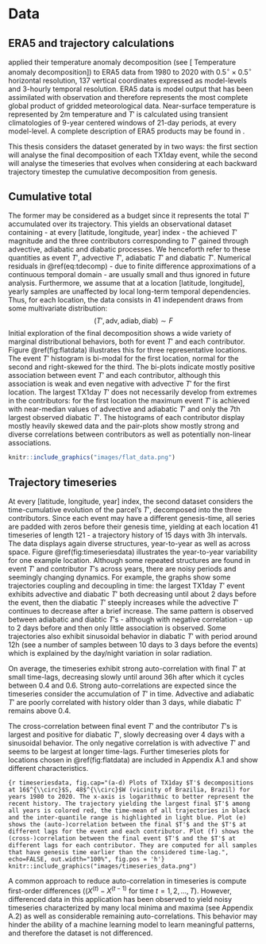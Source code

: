 # Data

## ERA5 and trajectory calculations

\cite{rothlisberger_quantifying_2023} applied their temperature anomaly decomposition (see [ Temperature anomaly decomposition]) to ERA5 data from 1980 to 2020 with $0.5^{\circ} \times 0.5^{\circ}$ horizontal resolution, 137 vertical coordinates expressed as model-levels and 3-hourly temporal resolution. ERA5 data is model output that has been assimilated with observation and therefore represents the most complete global product of gridded meteorological data. Near-surface temperature is represented by 2m temperature and $T'$ is calculated using transient climatologies of 9-year centered windows of 21-day periods, at every model-level. A complete description of ERA5 products may be found in \cite{hersbach_era5_2020}. 

This thesis considers the dataset generated by \cite{rothlisberger_quantifying_2023} in two ways: the first section will analyse the final decomposition of each TX1day event, while the second will analyse the timeseries that evolves when considering at each backward trajectory timestep the cumulative decomposition from genesis.

## Cumulative total

The former may be considered as a budget since it represents the total $T'$ accumulated over its trajectory. This yields an observational dataset containing - at every [latitude, longitude, year] index - the achieved $T'$ magnitude and the three contributors corresponding to $T'$ gained through advective, adiabatic and diabatic processes. We henceforth refer to these quantities as event $T'$, advective $T'$, adiabatic $T'$ and diabatic $T'$. Numerical residuals in \@ref(eq:tdecomp) - due to finite difference approximations of a continuous temporal domain - are usually small and thus ignored in future analysis. Furthermore, we assume that at a location [latitude, longitude], yearly samples are unaffected by local long-term temporal dependencies. Thus, for each location, the data consists in 41 independent draws from some multivariate distribution:
$$(T',\text{adv},\text{adiab},\text{diab}) \sim F $$
Initial exploration of the final decomposition shows a wide variety of marginal distributional behaviors, both for event $T'$ and each contributor. Figure \@ref(fig:flatdata) illustrates this for three representative locations. The event $T'$ histogram is bi-modal for the first location, normal for the second and right-skewed for the third. The bi-plots indicate mostly positive association between event $T'$ and each contributor, although this association is weak and even negative with advective $T'$ for the first location. The largest TX1day $T'$ does not necessarily develop from extremes in the contributors: for the first location the maximum event $T'$ is achieved with near-median values of advective and adiabatic $T'$ and only the 7th largest observed diabatic $T'$. The histograms of each contributor display mostly heavily skewed data and the pair-plots show mostly strong and diverse correlations between contributors as well as potentially non-linear associations. 

```{r flatdata, fig.cap="(a-c) Plots of TX1day $T'$ against the three contributors and (e-f) pair-plots for the contributors for years 1980 to 2020 for three locations. The $T'$ histogram is plotted on the top-right of the figure, and the contributor histograms with 8 bins are plotted below (e-f). The TX1day event acheiving largest $T'$ over the 41 events is plotted as a diamond.", echo=FALSE, out.width="100%", fig.pos = 'h'}
knitr::include_graphics("images/flat_data.png")
```

## Trajectory timeseries

At every [latitude, longitude, year] index, the second dataset considers the time-cumulative evolution of the parcel's $T'$, decomposed into the three contributors. Since each event may have a different genesis-time, all series are padded with zeros before their genesis time, yielding at each location 41 timeseries of length 121 - a trajectory history of 15 days with 3h intervals. The data displays again diverse structures, year-to-year as well as across space. Figure \@ref(fig:timeseriesdata) illustrates the year-to-year variability for one example location. Although some repeated structures are found in event $T'$ and contributor $T'$s across years, there are noisy periods and seemingly changing dynamics. For example, the graphs show some trajectories coupling and decoupling in time: the largest TX1day $T'$ event exhibits advective and diabatic $T'$ both decreasing until about 2 days before the event, then the diabatic $T'$ steeply increases while the advective $T'$ continues to decrease after a brief increase. The same pattern is observed between adiabatic and diabtic $T'$s - although with negative correlation - up to 2 days before and then only little association is observed. Some trajectories also exhibit sinusoidal behavior in diabatic $T'$ with period around 12h (see a number of samples between 10 days to 3 days before the events) which is explained by the day/night variation in solar radiation.

On average, the timeseries exhibit strong auto-correlation with final $T'$ at small time-lags, decreasing slowly until around 36h after which it cycles between 0.4 and 0.6. Strong auto-correlations are expected since the timeseries consider the accumulation of $T'$ in time. Advective and adiabatic $T'$ are poorly correlated with history older than 3 days, while diabatic $T'$ remains above 0.4. 

The cross-correlation between final event $T'$ and the contributor $T'$s is largest and positive for diabatic $T'$, slowly decreasing over 4 days with a sinusoidal behavior. The only negative correlation is with advective $T'$ and seems to be largest at longer time-lags. Further timeseries plots for locations chosen in \@ref(fig:flatdata) are included in Appendix A.1 and show different characteristics.

```{r timeseriesdata, fig.cap="(a-d) Plots of TX1day $T'$ decompositions at 16$^{\\circ}$S, 48$^{\\circ}$W (vicinity of Brazilia, Brazil) for years 1980 to 2020. The x-axis is logarithmic to better represent the recent history. The trajectory yielding the largest final $T'$ among all years is colored red, the time-mean of all trajectories in black and the inter-quantile range is highlighted in light blue. Plot (e) shows the (auto-)correlation between the final $T'$ and the $T'$ at different lags for the event and each contributor. Plot (f) shows the (cross-)correlation between the final event $T'$ and the $T'$ at different lags for each contributor. They are computed for all samples that have genesis time earlier than the considered time-lag.", echo=FALSE, out.width="100%", fig.pos = 'h'}
knitr::include_graphics("images/timeseries_data.png")
```

A common approach to reduce auto-correlation in timeseries is compute first-order differences ($(X^{(t)}-X^{(t-1)}$ for time $t=1,2,...,T$). However, differenced data in this application has been observed to yield noisy timeseries characterized by many local minima and maxima (see Appendix A.2) as well as considerable remaining auto-correlations. This behavior may hinder the ability of a machine learning model to learn meaningful patterns, and therefore the dataset is not differenced. 